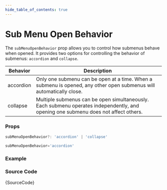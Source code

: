 ```yaml
---
hide_table_of_contents: true
---
```



# Sub Menu Open Behavior

The `subMenuOpenBehavior` prop allows you to control how submenus behave when opened. It provides two options for controlling the behavior of submenus: `accordion` and `collapse`.

| Behavior  | Description                                                                                                                        |
| --------- | ---------------------------------------------------------------------------------------------------------------------------------- |
| accordion | Only one submenu can be open at a time. When a submenu is opened, any other open submenus will automatically close.                |
| collapse  | Multiple submenus can be open simultaneously. Each submenu operates independently, and opening one submenu does not affect others. |

### Props

```ts noCopy
subMenuOpenBehavior?: 'accordion' | 'collapse'
```

```ts noCopy title='Default Value'
subMenuOpenBehavior='accordion'
```

### Example

<BrowserWindow>
  <Provider>
    <SubMenuOpenBehavior />
  </Provider>
</BrowserWindow>

### Source Code

<TsToJsCodeSnippet>{SourceCode}</TsToJsCodeSnippet>
